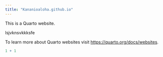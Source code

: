 ```yaml
---
title: "Kananioaloha.github.io"
---
```


This is a Quarto website.

lsjvknsvkkksfe

To learn more about Quarto websites visit <https://quarto.org/docs/websites>.

```r
1 + 1
```
